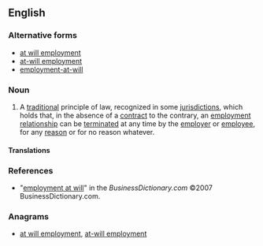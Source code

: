==English==
{{wikipedia|at-will employment}}

===Alternative forms===
* [[at will employment]]
* [[at-will employment]]
* [[employment-at-will]]

===Noun===
{{en-noun|sg=[[employment]] [[at will]]|-}}

# {{legal}} A [[traditional]] principle of law, recognized in some [[jurisdiction]]s, which holds that, in the absence of a [[contract]] to the contrary, an [[employment]] [[relationship]] can be [[terminate]]d at any time by the [[employer]] or [[employee]], for any [[reason]] or for no reason whatever.

====Translations====
{{trans-top|traditional principle of law}}
{{trans-mid}}
{{trans-bottom}}

===References===
*"[http://www.businessdictionary.com/definition/employment-at-will.html employment at will]" in the ''BusinessDictionary.com'' ©2007 BusinessDictionary.com.

===Anagrams===
* [[at will employment#English|at will employment]], [[at-will employment#English|at-will employment]]